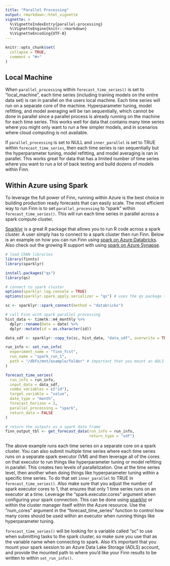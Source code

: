 ---
title: "Parallel Processing"
output: rmarkdown::html_vignette
vignette: >
  %\VignetteIndexEntry{parallel-processing}
  %\VignetteEngine{knitr::rmarkdown}
  %\VignetteEncoding{UTF-8}
---

```{r, include = FALSE}
knitr::opts_chunk$set(
  collapse = TRUE,
  comment = "#>"
)
```

## Local Machine

When `parallel_processing` within `forecast_time_series()` is set to "local_machine", each time series (including training models on the entire data set) is ran in parallel on the users local machine. Each time series will run on a separate core of the machine. Hyperparameter tuning, model refitting, and model averaging will be ran sequentially, which cannot be done in parallel since a parallel process is already running on the machine for each time series. This works well for data that contains many time series where you might only want to run a few simpler models, and in scenarios where cloud computing is not available.

If `parallel_processing` is set to NULL and `inner_parallel` is set to TRUE within `forecast_time_series`, then each time series is ran sequentially but the hyperparameter tuning, model refitting, and model averaging is ran in parallel. This works great for data that has a limited number of time series where you want to run a lot of back testing and build dozens of models within Finn.

## Within Azure using Spark

To leverage the full power of Finn, running within Azure is the best choice in building production ready forecasts that can easily scale. The most efficient way to run Finn is to set `parallel_processing` to "spark" within `forecast_time_series()`. This will run each time series in parallel across a spark compute cluster.

[Sparklyr](https://spark.rstudio.com/) is a great R package that allows you to run R code across a spark cluster. A user simply has to connect to a spark cluster then run Finn. Below is an example on how you can run Finn using [spark on Azure Databricks](https://docs.microsoft.com/en-us/azure/databricks/spark/latest/sparkr/sparklyr). Also check out the growing R support with using [spark on Azure Synapse](https://learn.microsoft.com/en-us/azure/synapse-analytics/spark/apache-spark-r-language).


```{r, message = FALSE, eval = FALSE}
# load CRAN libraries
library(finnts)
library(sparklyr)

install.packages("qs")
library(qs)

# connect to spark cluster
options(sparklyr.log.console = TRUE)
options(sparklyr.spark_apply.serializer = "qs") # uses the qs package to improve data serialization before sending to spark cluster

sc <- sparklyr::spark_connect(method = "databricks")

# call Finn with spark parallel processing
hist_data <- timetk::m4_monthly %>%
  dplyr::rename(Date = date) %>%
  dplyr::mutate(id = as.character(id))

data_sdf <- sparklyr::copy_to(sc, hist_data, "data_sdf", overwrite = TRUE)

run_info <- set_run_info(
  experiment_name = "finn_fcst", 
  run_name = "spark_run_1", 
  path = "/dbfs/mnt/example/folder" # important that you mount an ADLS path
)

forecast_time_series(
  run_info = run_info,
  input_data = data_sdf,
  combo_variables = c("id"),
  target_variable = "value",
  date_type = "month",
  forecast_horizon = 3, 
  parallel_processing = "spark", 
  return_data = FALSE
)

# return the outputs as a spark data frame
finn_output_tbl <- get_forecast_data(run_info = run_info, 
                                     return_type = "sdf")
```

The above example runs each time series on a separate core on a spark cluster. You can also submit multiple time series where each time series runs on a separate spark executor (VM) and then leverage all of the cores on that executor to run things like hyperparameter tuning or model refitting in parallel. This creates two levels of parallelization. One at the time series level, then another when doing things like hyperparameter tuning within a specific time series. To do that set `inner_parallel` to TRUE in `forecast_time_series()`. Also make sure that you adjust the number of spark executor cores to 1, that ensures that only 1 time series runs on an executor at a time. Leverage the "spark.executor.cores" argument when configuring your spark connection. This can be done using [sparklyr](https://spark.rstudio.com/guides/connections#:~:text=In%20sparklyr%2C%20Spark%20properties%20can%20be%20set%20by,customized%20as%20shown%20in%20the%20example%20code%20below.) or within the cluster manager itself within the Azure resource. Use the "num_cores" argument in the "forecast_time_series" function to control how many cores should be used within an executor when running things like hyperparameter tuning.

`forecast_time_series()` will be looking for a variable called "sc" to use when submitting tasks to the spark cluster, so make sure you use that as the variable name when connecting to spark. Also it's important that you mount your spark session to an Azure Data Lake Storage (ADLS) account, and provide the mounted path to where you'd like your Finn results to be written to within `set_run_info()`.